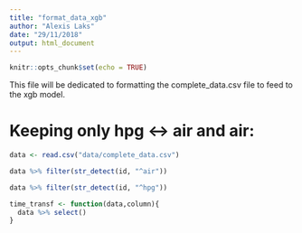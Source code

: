 ```yaml
---
title: "format_data_xgb"
author: "Alexis Laks"
date: "29/11/2018"
output: html_document
---
```


```r
knitr::opts_chunk$set(echo = TRUE)
```

This file will be dedicated to formatting the complete_data.csv file to feed to the xgb model. 


# Keeping only hpg <-> air and air:

```r
data <- read.csv("data/complete_data.csv")
```


```r
data %>% filter(str_detect(id, "^air"))
```

```r
data %>% filter(str_detect(id, "^hpg"))
```


```r
time_transf <- function(data,column){
  data %>% select()
}
```


